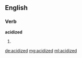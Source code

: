 ==English==

===Verb===
'''acidized'''

# {{past of|[[acidize]]}}

[[de:acidized]]
[[mg:acidized]]
[[ml:acidized]]